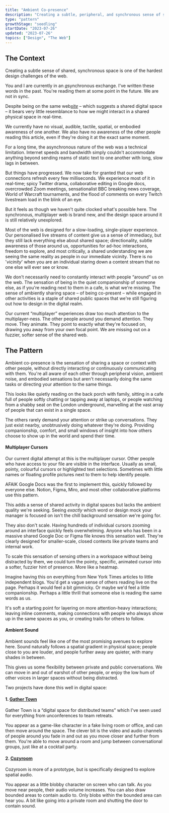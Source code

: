 ```yaml
---
title: "Ambient Co-presence"
description: "Creating a subtle, peripheral, and synchronous sense of shared space and context on the web"
type: "pattern"
growthStage: "seedling"
startDate: "2023-07-26"
updated: "2023-07-26"
topics: ["Design", "The Web"]
---
```


<h2 className="micro">The Context</h2>

Creating a subtle sense of shared, synchronous space is one of the hardest design challenges of the web.

You and I are currently in an <u><i>a</i></u>synchronous exchange. I've written these words in the past. You're reading them at some point in the future. We are not in sync.

Despite being on the same web<u><i>site</i></u> – which suggests a shared digital space – it bears very little resemblance to how we might interact in a shared physical space in real-time.

We currently have no visual, audible, tactile, spatial, or embodied awareness of one another. We also have no awareness of the other people reading this article, even if they're doing it at the exact same moment.

For a long time, the asynchronous nature of the web was a technical limitation. Internet speeds and bandwidth simply couldn't accommodate anything beyond sending reams of static text to one another with long, slow lags in between.

But things have progressed. We now take for granted that our web connections refresh every few milliseconds. We experience most of it in real-time; spicy Twitter drama, collaborative editing in Google docs, overcrowded Zoom meetings, sensationalist BBC breaking news coverage, World of Warcraft tournaments, and the flood of comments on every Twitch livestream load in the blink of an eye.

But it feels as though we haven't quite clocked what's possible here. The synchronous, multiplayer web is brand new, and the design space around it is still relatively unexplored.

Most of the web is designed for a slow-loading, single-player experience. Our personalised live streams of content give us a sense of immediacy, but they still lack everything else about shared space; directionality, subtle awareness of those around us, opportunities for ad-hoc interactions, freedom to explore, and most critically, a shared understanding we are seeing the same reality as people in our immediate vicinity. There is no '_vicinity_' when you are an individual staring down a content stream that no one else will ever see or know. 

We don't necessarily need to constantly interact with people “around” us on the web. The sensation of being in the quiet companionship of someone else, as if you're reading next to them in a cafe, is what we're missing. The sense of ambiently sharing space – of being co-present – while engaged in other activities is a staple of shared public spaces that we're still figuring out how to design in the digital realm.

Our current “multiplayer” experiences draw too much attention to the multiplayer-ness. The other people around you demand attention. They move. They animate. They point to exactly what they're focused on, drawing you away from your own focal point. We are missing out on a fuzzier, softer sense of the shared web.

<Spacer size="small"/>

<h2 className="micro">The Pattern</h2>

Ambient co-presence is the sensation of sharing a space or context with other people, without directly interacting or continuously communicating with them. You're all aware of each other through peripheral vision, ambient noise, and embodied sensations but aren't necessarily doing the same tasks or directing your attention to the same things.

This looks like quietly reading on the back porch with family, sitting in a cafe full of people softly chatting or tapping away at laptops, or people watching from a shabby seat on the London underground, marvelling at the vast array of people that can exist in a single space.

The others rarely demand your attention or strike up conversations. They just exist nearby, unobtrusively doing whatever they're doing. Providing companionship, comfort, and small windows of insight into how others choose to show up in the world and spend their time.

#### Multiplayer Cursors

Our current digital attempt at this is the multiplayer cursor. Other people who have access to your file are visible in the interface. Usually as small, pointy, colourful cursors or highlighted text selections. Sometimes with little names or floating profile pictures next to them to help identify people.

AFAIK Google Docs was the first to implement this, quickly followed by everyone else. Notion, Figma, Miro, and most other collaborative platforms use this pattern.

<BasicImage src="" alt="Multiplayer cursors in Google Docs" />

<BasicImage src="" alt="Multiplayer cursors in Notion" />

<BasicImage src="" alt="Multiplayer cursors in Figma" />

This adds a sense of shared activity in digital spaces but lacks the ambient quality we're seeking. Seeing _exactly_ which word or design mock your manager is focused on isn't the chill background sensation we're going for.

They also don't scale. Having hundreds of individual cursors zooming around an interface quickly feels overwhelming. Anyone who has been in a massive shared Google Doc or Figma file knows this sensation well. They're clearly designed for smaller-scale, closed contexts like private teams and internal work. 

To scale this sensation of sensing others in a workspace without being distracted by them, we could turn the pointy, specific, animated cursor into a softer, fuzzier hint of presence. More like a heatmap.

<BasicImage src="" alt="Heatmap of subtle presence indicators" />

Imagine having this on everything from New York Times articles to little independent blogs. You'd get a vague sense of others reading live on the page. Perhaps it would feel a bit gimmicky. Or maybe we'd feel a little companionship. Perhaps a little thrill that someone else is reading the same words as us.

It's soft a starting point for layering on more attention-heavy interactions; leaving inline comments, making connections with people who always show up in the same spaces as you, or creating trails for others to follow.

#### Ambient Sound

Ambient sounds feel like one of the most promising avenues to explore here. Sound naturally follows a spatial gradient in physical space; people close to you are louder, and people further away are quieter, with many shades in between.

This gives us some flexibility between private and public conversations. We can move in and out of earshot of other people, or enjoy the low hum of other voices in larger spaces without being distracted.

Two projects have done this well in digital space:

#### 1. [Gather Town](https://www.gather.town/)

Gather Town is a “digital space for distributed teams” which I've seen used for everything from unconferences to team retreats.

You appear as a game-like character in a fake living room or office, and can then move around the space. The clever bit is the video and audio channels of people around you fade in and out as you move closer and further from them. You're able to move around a room and jump between conversational groups, just like at a cocktail party.

<BasicImage src="" alt="Gather town spatial audio and video" />

#### 2. [Cozyroom](https://cozyroom.xyz/)

Cozyroom is more of a prototype, but is specifically designed to explore spatial audio.

You appear as a little blobby character on screen who can talk. As you move near people, their audio volume increases. You can also draw bounded areas to contain audio to. Only blobs within the bounded area can hear you. A bit like going into a private room and shutting the door to contain sound.

<BasicImage src="" alt="Cozyroom spatial audio" />



<References>
  <ReferencesLink
    title="Designing multiplayer apps with patterns from architecture"
    href="https://interconnected.org/home/2022/01/21/social_gradient"
    author="Matt Webb"
  />
</References>
